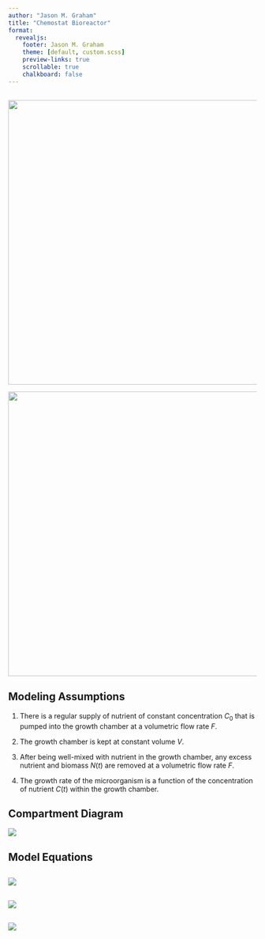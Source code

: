 ```yaml
---
author: "Jason M. Graham"
title: "Chemostat Bioreactor"
format: 
  revealjs:
    footer: Jason M. Graham
    theme: [default, custom.scss]
    preview-links: true
    scrollable: true
    chalkboard: false
---
```




## 

::: {layout-ncol=2}

![](https://www.dropbox.com/scl/fi/b1v8agequuasbcm07k8ja/chemostat_cartoon.jpeg?rlkey=nfh01hcvba2u8ayplen344jkj&raw=1){fig-align="left" width=5.5in height=6in}

[![](https://www.dropbox.com/scl/fi/rncv952or6koqoufqg7bp/chemostat_photo.jpeg?rlkey=gj1jyfhd37auresqz2rr6zb54&raw=1){fig-align="right" width=6in height=6in}](https://www.wired.com/2014/09/why-chemostats-may-be-one-of-microbiologys-greatest-tools/)

:::

## Modeling Assumptions

1) There is a regular supply of nutrient of constant concentration $C_{0}$ that is pumped into the growth chamber at a volumetric flow rate $F$. 

2) The growth chamber is kept at constant volume $V$. 

3) After being well-mixed with nutrient in the growth chamber, any excess nutrient and biomass $N(t)$ are removed at a volumetric flow rate $F$. 

4) The growth rate of the microorganism is a function of the concentration of nutrient $C(t)$ within the growth chamber. 

## Compartment Diagram

![](https://github.com/jmgraham30/TopicsInBiomath/blob/master/Figures/chemostatCompartments.png?raw=true)

## Model Equations

\begin{align}
\frac{dVN}{dt} &= G(C)VN - FN,  \\
\frac{dVC}{dt} &= FC_{0} - \alpha G(C)VN - FC,
\end{align}

##

![](https://github.com/jmgraham30/TopicsInBiomath/blob/master/Figures/basic_reactions.png?raw=true)

##

![](https://github.com/jmgraham30/TopicsInBiomath/blob/master/Figures/substrateProtein.png?raw=true)

##

![](https://github.com/jmgraham30/TopicsInBiomath/blob/master/Figures/cellTransport.png?raw=true)

